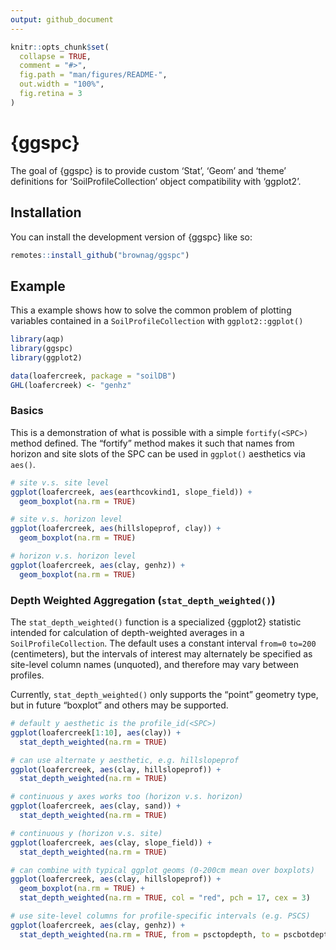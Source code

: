 ```yaml
---
output: github_document
---
```


<!-- README.md is generated from README.Rmd. Please edit that file -->

```r
knitr::opts_chunk$set(
  collapse = TRUE,
  comment = "#>",
  fig.path = "man/figures/README-",
  out.width = "100%",
  fig.retina = 3 
)
```

# {ggspc}

<!-- badges: start -->
<!-- badges: end -->

The goal of {ggspc} is to provide custom 'Stat', 'Geom' and 'theme' definitions for 'SoilProfileCollection' object compatibility with 'ggplot2'.


## Installation

You can install the development version of {ggspc} like so:

``` r
remotes::install_github("brownag/ggspc")
```

## Example

This a example shows how to solve the common problem of plotting variables contained in a `SoilProfileCollection` with `ggplot2::ggplot()`

```r
library(aqp)
library(ggspc)
library(ggplot2)

data(loafercreek, package = "soilDB")
GHL(loafercreek) <- "genhz"
```

### Basics

This is a demonstration of what is possible with a simple `fortify(<SPC>)` method defined. The "fortify" method makes it such that names from horizon and site slots of the SPC can be used in `ggplot()` aesthetics via `aes()`. 

```r
# site v.s. site level
ggplot(loafercreek, aes(earthcovkind1, slope_field)) +
  geom_boxplot(na.rm = TRUE)
```

```r
# site v.s. horizon level
ggplot(loafercreek, aes(hillslopeprof, clay)) +
  geom_boxplot(na.rm = TRUE)
```

```r
# horizon v.s. horizon level
ggplot(loafercreek, aes(clay, genhz)) +
  geom_boxplot(na.rm = TRUE)
```

### Depth Weighted Aggregation (`stat_depth_weighted()`)

The `stat_depth_weighted()` function is a specialized {ggplot2} statistic intended for calculation of depth-weighted averages in a `SoilProfileCollection`. The default uses a constant interval `from=0` `to=200` (centimeters), but the intervals of interest may alternately be specified as site-level column names (unquoted), and therefore may vary between profiles.

Currently, `stat_depth_weighted()` only supports the "point" geometry type, but in future "boxplot" and others may be supported.

```r
# default y aesthetic is the profile_id(<SPC>)
ggplot(loafercreek[1:10], aes(clay)) +
  stat_depth_weighted(na.rm = TRUE)
```

```r
# can use alternate y aesthetic, e.g. hillslopeprof
ggplot(loafercreek, aes(clay, hillslopeprof)) +
  stat_depth_weighted(na.rm = TRUE)
```

```r
# continuous y axes works too (horizon v.s. horizon)
ggplot(loafercreek, aes(clay, sand)) +
  stat_depth_weighted(na.rm = TRUE)
```

```r
# continuous y (horizon v.s. site)
ggplot(loafercreek, aes(clay, slope_field)) +
  stat_depth_weighted(na.rm = TRUE)
```

```r
# can combine with typical ggplot geoms (0-200cm mean over boxplots)
ggplot(loafercreek, aes(clay, hillslopeprof)) +
  geom_boxplot(na.rm = TRUE) + 
  stat_depth_weighted(na.rm = TRUE, col = "red", pch = 17, cex = 3)
```

```r
# use site-level columns for profile-specific intervals (e.g. PSCS)
ggplot(loafercreek, aes(clay, genhz)) +
  stat_depth_weighted(na.rm = TRUE, from = psctopdepth, to = pscbotdepth)
```
